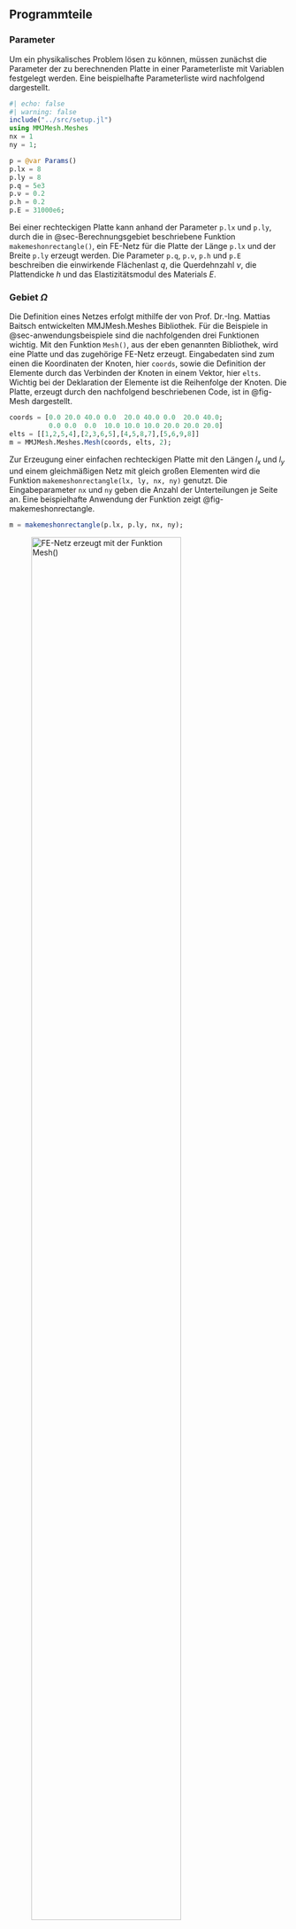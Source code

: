 ## Programmteile {#sec-programmteile}

### Parameter {#sec-Parameter}

Um ein physikalisches Problem lösen zu können, müssen zunächst die Parameter der zu berechnenden Platte in einer Parameterliste mit Variablen festgelegt werden. Eine beispielhafte Parameterliste wird nachfolgend dargestellt. 

```julia
#| echo: false
#| warning: false
include("../src/setup.jl")
using MMJMesh.Meshes
nx = 1
ny = 1;
```

```julia
p = @var Params()
p.lx = 8
p.ly = 8
p.q = 5e3
p.ν = 0.2
p.h = 0.2
p.E = 31000e6;
```

Bei einer rechteckigen Platte kann anhand der Parameter `p.lx` und `p.ly`, durch die in @sec-Berechnungsgebiet beschriebene Funktion `makemeshonrectangle()`, ein FE-Netz für die Platte der Länge `p.lx` und der Breite `p.ly` erzeugt werden. Die Parameter `p.q`, `p.ν`, `p.h` und `p.E` beschreiben die einwirkende Flächenlast $q$, die Querdehnzahl $\nu$, die Plattendicke $h$ und das Elastizitätsmodul des Materials $E$.

### Gebiet $\Omega$ {#sec-Berechnungsgebiet}

Die Definition eines Netzes erfolgt mithilfe der von Prof. Dr.-Ing. Mattias Baitsch entwickelten MMJMesh.Meshes Bibliothek. Für die Beispiele in @sec-anwendungsbeispiele sind die nachfolgenden drei Funktionen wichtig. Mit den Funktion `Mesh()`, aus der eben genannten Bibliothek, wird eine Platte und das zugehörige FE-Netz erzeugt. Eingabedaten sind zum einen die Koordinaten der Knoten, hier `coords`, sowie die Definition der Elemente durch das Verbinden der Knoten in einem Vektor, hier `elts`. Wichtig bei der Deklaration der Elemente ist die Reihenfolge der Knoten. Die Platte, erzeugt durch den nachfolgend beschriebenen Code, ist in @fig-Mesh dargestellt.

```julia
coords = [0.0 20.0 40.0 0.0  20.0 40.0 0.0  20.0 40.0;
          0.0 0.0  0.0  10.0 10.0 10.0 20.0 20.0 20.0]
elts = [[1,2,5,4],[2,3,6,5],[4,5,8,7],[5,6,9,8]]
m = MMJMesh.Meshes.Mesh(coords, elts, 2);
```

Zur Erzeugung einer einfachen rechteckigen Platte mit den Längen $l_x$ und $l_y$ und einem gleichmäßigen Netz mit gleich großen Elementen wird die Funktion `makemeshonrectangle(lx, ly, nx, ny)` genutzt. Die Eingabeparameter `nx` und `ny` geben die Anzahl der Unterteilungen je Seite an. Eine beispielhafte Anwendung der Funktion zeigt @fig-makemeshonrectangle.

```julia
m = makemeshonrectangle(p.lx, p.ly, nx, ny);
```

![FE-Netz erzeugt mit der Funktion `Mesh()`](00-pics/mesh-coords-elts.png){#fig-Mesh width=80%}

![FE-Netz erzeugt mit der Funktion `makemeshonrectangle()`](00-pics/mesh-rect.png){#fig-makemeshonrectangle width=80%}

Alternativ kann eine .msh Datei eingepflegt werden mit

```julia
m = MMJMesh.Meshes.Mesh("../gmsh/complex-plate-02.msh");
```

![FE-Netz aus complex-plate-02.msh Datei](00-pics/complex-plate.png){#fig-Mesh-complex width=45%}

### Formfunktionen 

Für die Definition der Formfunktionen wird ebenfalls auf die MMJMesh Bibliothek zugegriffen. Für die Konstruktion der Funktionen ist ein Bezugselement, mit den Koordinaten gespeichert in der Matrix `V` vom Typ Int64, zu definieren. Für das Referenzelement ist `V` wie folgt festgelegt.

```julia
V = [ -1 1 1 -1; -1 -1 1 1]
```

Um die Formfunktionen der unterschiedlichen Elementansätze zu erzeugen wird mittels der Funktion `mmonomials(n,p)` ein Vektor mit allen, für die Formfunktionen notwendigen, Monomen erzeugt. `n` ist dabei die Anzahl der Variablen und `p` der Grad der Monome. Außerdem kann optional das Gebiet und eine Vorschrift zum Erstellen der Monome als Eingabeparameter in der Funktion übergeben werden, wie es bei der Erzeugung des nicht konformen Hermite-Elements und bei dem Serendipity Element notwendig ist.

In dem Vektor `N` werden die Linearformen für das jeweilige Element gespeichert. Die Funktionen `ValueAtLF(x)` und `PDerivativeAtLF(x, n)` werden für die Erzeugung der Linearformen genutzt. `ValueAtLF(x)` wertet eine Funktion f(x) an der Stelle `x` aus. `PDerivativeAtLF(x, n)` wertet die partielle Ableitung einer Funktion $f : \mathbb{R}^n \to \mathbb{R}$ an der Stelle `x` in Richtung `n` aus. Mit `PDerivativeAtLF([-1,-1], [1, 2])` wird beispielsweise eine Funktion an der Stelle $[-1,-1]$ einmal in $x$- und zweimal in $y$-Richtung abgeleitet.

Durch Multiplikation der Inversen der Matrix `M` mit den in `P` generierten Monomen ergeben sich die Funktionen der Formfunktionen. Nachfolgend wird beispielhaft der Ablauf zur Konstruktion der Formfunktionen für das konforme Hermite-Element dargestellt.


```julia
function hermiteelement(V)
        m = 16
        P = mmonomials(2, 3, QHat  ,type = BigInt)
        N = vcat(
            [   [ValueAtLF(p), 
                PDerivativeAtLF(p, [1, 0]), 
                PDerivativeAtLF(p, [0, 1]), 
                PDerivativeAtLF(p, [1, 1])]
                for p in eachcol(V)]...
            )
    Imatrix = Matrix{Int}(I, m, m)
    M = [n(p) for p in P, n in N]
    Minv = simplifyx.(M \ Imatrix)
    H4 = Minv * P
    return H4
end;
```

### Elementsteifigkeitsmatrizen & Elementlastvektoren

Für die Umsetzung der Bogner-Fox-Schmit Formulierung und der DKQ-Formulierung ist es essentiell die Elementsteifigkeitsmatrix für beide Elementtypen zu generieren. Die allgemeine Elementsteifigkeitsmatrix des konformen Hermite-Elements wird durch den unten stehenden Algorithmus erzeugt. `H4` ist der Vektor der Formfunktionen erzeugt mit der oben beschriebenen Funktion `hermiteelement()`. Für die geometrischen Größen `a`, `b`, und `h` des Elements, sowie für die materialspezifischen Größen `ν` und `E` werden zunächst Variablen deklariert. Hierfür wird das `Symbolics` Paket von Julia genutzt. Die generierte Steifigkeitsmatrix, abhängig von den oben genannten Variablen wird in einer weiteren Funktion `pkcKe(p)` gespeichert, welche für die FEM Berechnung genutzt wird. 

```{{julia}}
using Symbolics
@variables  a,b, h, ν,E;
# Punkte des Elements
points = [0 a a 0; 0 0 b b]
# Formfunktione konformes Hermite Element
H4 = hermiteelement(points;conforming=true)
∂1(u) =  (∂x(∂x(u)))
∂2(u) =  (∂y(∂y(u)))
∂3(u) =  2*(∂x(∂y(u)))
Be1std(u) = [∂1(u), ∂2(u), ∂3(u)]
Be2std(u) = [∂1(u) + ν * ∂2(u), ν * ∂1(u) + ∂2(u),(1- ν)/2 * ∂3(u)]
aestd(u,v) = integrate(Be1std(u) ⋅ Be2std(v), (0 .. a) , (0 .. b))
Ke = (simplifyx.([aestd(n1, n2) for n1 ∈ H4, n2 ∈ H4]));
```

Bei der Elementsteifigkeitsmatrix für allgemeine Vierecke ist ein solcher Algorithmus aufwendiger, da neben der Länge und der Breite auch die Winkel verschieden sind. Für die Berechnung der Elementsteifigkeitsmatrix des DKQ Elements wurden zunächst die $H_x$- und $H_y$-Funktionen generiert, dessen Anforderungen, basierend auf dem Paper von Batoz und Tahar, in @sec-Steifigkeitsmatrix-DKQ beschrieben wurden. Für die Parametrisierung der Elemente mittels der Jacobi-Matrix wird auf die Funktion `jacobian()` aus der `MMJMesh` Bibliothek zurückgegriffen. Um `Ke` elementweise zu berechnen wird für die numerische Integration die Gauß-Quadratur angewandt. Es ergibt sich die Schleife über die Integrationspunkte `gaussPoints` mit den zugehörigen Integrationsgewichten `gaussWeights`. 

```julia
function DKQKe(p)
    function keFunc(e)
        D = p.E*p.h^3 / 12*(1-p.ν^2) * [1 p.ν 0; p.ν 1 0; 0 0 (1-p.ν)/2]
        Ke = zeros(12,12)
        # Jacobimatrix des betrachteten Elements
        jF = jacobian(parametrization(geometry(e)))
        HxFace, HyFace = makeDKQFunctions(e)
        Hx = MappingFromComponents(HxFace...)  # 12 Element Vektor mit Hx Funktionen 
        Hy = MappingFromComponents(HyFace...)  # 12 Element Vektor mit Hy Funktionen 
        # Gradient Hx
        ∇ξηHx = MMJMesh.Mathematics.TransposeMapping(jacobian(Hx)) 
        # Gradient Hy
        ∇ξηHy = MMJMesh.Mathematics.TransposeMapping(jacobian(Hy))

        for (ξ, w) ∈ zip(gaussPoints, gaussWeights)
            # Jacobi matrix ausgewertet an der Stelle ξ
            J = jF(ξ)
            ∇ˣʸHx = (inv(J') * ∇ξηHx(ξ))
            ∇ˣʸHy = (inv(J') * ∇ξηHy(ξ)) 
            B = [∇ˣʸHx[1,:]', ∇ˣʸHy[2,:]', ∇ˣʸHy[1,:]'+∇ˣʸHx[2,:]']
            Ke += w * B' * D * B * det(J)
        end
        return Ke
    end
    return keFunc
end;
```

### Randbedingungen

Zur Berechnung ingenieurstechnischer Aufgaben durch die FEM ist Festlegung von Randbedingungen unabdingbar. Bei bautechnischen Fragestellungen wird dies in Form von Auflagerbedingungen umgesetzt. Je nach Elementansatz gibt es drei bzw. vier Freiheitsgrade je Knoten. Mit der Funktion `applyDirichletBCs!()` können die Verschiebung und die Verdrehungen an bestimmten Knoten zu null gesetzt werden. 

|Lagerbedingung | BFS                        | DKQ                 |
|:-------------:|:---------------------------|:--------------------|
| gelenkig      | `[true,false,false,false]` | `[true,false,false]`| 
| starr         | `[true,true,true,false]`    | `[true,true,true]`  | 

: Auflagerbedinungen für den Bogner-Fox-Schmitt Elementansatz und für das DKQ Element {#tbl-Auflagerbedinungen-Programm}

```julia
function applyDirichletBCs!(fixedNodes, K, r, fixed = [true])
    dofs = fixedDOFs(fixedNodes,fixed)
    r[dofs] .= 0
    K[dofs, :] .= 0
    K[diagind(K)[dofs]] .= 1
    return nothing 
end;
```

### Assemblierung Steifigkeitsmatrix

Für die Zusammenführung der Elementsteifigkeitsmatrizen und der Elementlastvektoren wird in `assembleKr()` zunächst eine $N \times N$ Matrix und ein Vektor mit $N$ Nullen erstellt. `N` ist die Anzahl der gesamten Freiheitsgrade. In einer Schleife über alle Elemente des Netzes werden die Indexvektoren `I` mit der Funktion `idxDOFs()` erstellt.

```julia
idxDOFs(nodes::AbstractVector{<:Integer}, nf::Integer) = collect(reshape([(i - 1) * nf + j for i = nodes, j = 1:nf]', :));
```

Die Funktionen zur Erstellung der Elementsteifigkeitsmatrizen `pkcKe(p)` bzw. `DKQKe(p)` und der Elementlastvektoren `pkcRe(p.q)` bzw. `DKQRe(p.q)`, müssen vor der Zusammenstellung dem `Mesh` als Daten zugefügt werden. Durch eine Schleife werden elementweise die Funktionen abgerufen und die Ergebnisse der globalen Matrix `K` und dem Vektor `r` beigefügt. 

```julia
function assembleKr(s, nf)
    N = nnodes(s) * nf
    K = zeros(N, N)
    r = zeros(N)

    for e ∈ elements(s)
        # Indexvektor
        I = idxDOFs(nodeindices(e),nf)

        # Berechnung ke für Element + Addition ke globale Steifigkeitsmatrix K
        kef = data(e, :kefunc)
        K[I, I] += kef(e)

        # Berechnung re für Elemente + Addition re globalen Lastvektor
        ref = data(e, :refunc)
        r[I] += ref(e)
    end
    return K, r
end;
```

{{< pagebreak >}}
### Postprozessor

Für die Lösung des linearen Gleichungssystems aus @eq-lin-gleichungssystem wird der Verschiebungsvektor durch 

`K \ w` 

berechnet. Für das Bogner-Fox-Schmit Element basieren die, im `postprozessor()` berechneten Größen, je Element auf den Ableitungen der Verschiebungsfunktion. Für die Formulierung allgemeiner Vierecke werden die Schnittgrößen abhängig von den Verdrehungen $\beta_x$ und $\beta_y$ berechnet. Die Funktion `moment()` spiegelt Gl. (17) aus dem Paper von Batoz und Tahar wieder.

```julia
function moment(name)
    x -> begin
        J = jF(x) 
        ∇ˣʸHx = (inv(J') * ∇ξηHx(x))
        ∇ˣʸHy = (inv(J') * ∇ξηHy(x)) 
        B = [∇ˣʸHx[1,:]', ∇ˣʸHy[2,:]', ∇ˣʸHy[1,:]'+∇ˣʸHx[2,:]']
        if name == :mxfunc
            return (Db * B)[1] * wHat[idxs]
        elseif name == :myfunc
            return (Db * B)[2] * wHat[idxs]
        elseif name == :mxyfunc
            return (Db * B)[3] * wHat[idxs]
        end
    end
end;
```

Für die Berechnung der Querkräfte werden die Momentenfunktionen an den Knotenpunkten ausgewertet und bilinear interpoliert. Anschließend werden die entstandenen Funktionen abgeleitet und mittels der inversen Jacobi-Matrix parametrisiert.

```julia
function querkraft(name)
    x -> begin
        VV = [[-1, -1], [1, -1], [1, 1], [-1, 1]]
        J = jF(x) 
        ∇ˣʸNi = (inv(J') * ∇Ni(x))
        ∇Mx = ∇ˣʸNi * moment(:mxfunc).(VV)
        ∇My = ∇ˣʸNi * moment(:myfunc).(VV)
        ∇Mxy = ∇ˣʸNi * moment(:mxyfunc).(VV)
        qx = ∇Mx[1] + ∇Mxy[2]
        qy = ∇Mxy[1] + ∇My[2]
        if name == :qxfunc
            return qx
        elseif name == :qyfunc
            return qy
        end
    end
end;
```